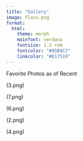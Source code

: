 ```yaml
---
title: "Gallery"
image: flaco.png
format:
  html:
    theme: morph
    mainfont: verdana
    fontsize: 1.2 rem
    fontcolor: "#95B9C7"
    linkcolor: "#D17519"
---
```



Favorite Photos as of Recent

(3.png)

(7.png)

(6.png)

(2.png)

(4.png)

```r

```
